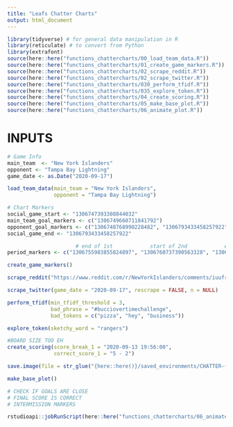 ```yaml
---
title: "Leafs Chatter Charts"
output: html_document
---
```


```r
library(tidyverse) # for general data manipulation in R
library(reticulate) # to convert from Python
library(extrafont)
source(here::here("functions_chattercharts/00_load_team_data.R"))
source(here::here("functions_chattercharts/01_create_game_markers.R"))
source(here::here("functions_chattercharts/02_scrape_reddit.R"))
source(here::here("functions_chattercharts/02_scrape_twitter.R"))
source(here::here("functions_chattercharts/030_perform_tfidf.R"))
source(here::here("functions_chattercharts/035_explore_token.R"))
source(here::here("functions_chattercharts/04_create_scoring.R"))
source(here::here("functions_chattercharts/05_make_base_plot.R"))
source(here::here("functions_chattercharts/06_animate_plot.R"))
```

# INPUTS

```r
# Game Info
main_team  <- "New York Islanders"
opponent <- "Tampa Bay Lightning"
game_date <- as.Date("2020-09-17")

load_team_data(main_team = "New York Islanders", 
               opponent = "Tampa Bay Lightning")
```

```r
# Chart Markers
social_game_start <- "1306747393308844032"
main_team_goal_markers <- c("1306749660711841792")
opponent_goal_markers <- c("1306748768990228482", "1306793433458257922")
social_game_end <- "1306793433458257922"

                      # end of 1st            start of 2nd            end of 2nd           start of 3rd
period_markers <- c("1306755983855824897", "1306760737390563328", "1306769770289795073", "1306774477183889409", "1306787753183637507", "1306783862849253377")
```


```r
create_game_markers()

scrape_reddit("https://www.reddit.com/r/NewYorkIslanders/comments/iuufrg/game_thread_tampa_bay_lightning_new_york/", rescrape = FALSE)

scrape_twitter(game_date = "2020-09-17", rescrape = FALSE, n = NULL)
```

```r
perform_tfidf(min_tfidf_threshold = 3, 
              bad_phrase = "#bucciovertimechallenge", 
              bad_tokens = c("pizza", "hey", "business"))
```

```r
explore_token(sketchy_word = "rangers")
```

```r
#BOARD SIZE TOO EH
create_scoring(score_break_1 = "2020-09-13 19:56:00",
               correct_score_1 = "5 - 2")
```

```r
save.image(file = str_glue("{here::here()}/saved_environments/CHATTER-{main_team_file_format}-{opponent_file_format}-{game_date}.RData"))
```

```r
make_base_plot()

# CHECK IF GOALS ARE CLOSE
# FINAL SCORE IS CORRECT
# INTERMISSION MARKERS
```

```r
rstudioapi::jobRunScript(here::here("functions_chattercharts/06_animate_plot.R"), exportEnv = "R_GlobalEnv")
```
